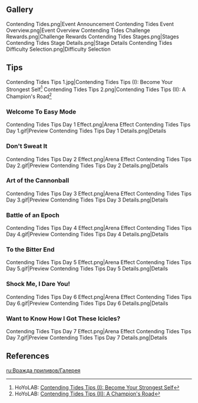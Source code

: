 {{Event Tabs}}
==Gallery==
<gallery>
Contending Tides.png|Event Announcement
Contending Tides Event Overview.png|Event Overview
Contending Tides Challenge Rewards.png|Challenge Rewards
Contending Tides Stages.png|Stages
Contending Tides Stage Details.png|Stage Details
Contending Tides Difficulty Selection.png|Difficulty Selection
</gallery>

==Tips==
<gallery>
Contending Tides Tips 1.jpg|Contending Tides Tips (I): Become Your Strongest Self<ref>HoYoLAB: [https://www.hoyolab.com/article/276844 Contending Tides Tips (I): Become Your Strongest Self]</ref>
Contending Tides Tips 2.png|Contending Tides Tips (II): A Champion's Road<ref>HoYoLAB: [https://www.hoyolab.com/article/282022 Contending Tides Tips (II): A Champion's Road]</ref>
</gallery>
===Welcome To Easy Mode===
<gallery>
Contending Tides Tips Day 1 Effect.png|Arena Effect
Contending Tides Tips Day 1.gif|Preview
Contending Tides Tips Day 1 Details.png|Details
</gallery>

===Don't Sweat It===
<gallery>
Contending Tides Tips Day 2 Effect.png|Arena Effect
Contending Tides Tips Day 2.gif|Preview
Contending Tides Tips Day 2 Details.png|Details
</gallery>

===Art of the Cannonball===
<gallery>
Contending Tides Tips Day 3 Effect.png|Arena Effect
Contending Tides Tips Day 3.gif|Preview
Contending Tides Tips Day 3 Details.png|Details
</gallery>

===Battle of an Epoch===
<gallery>
Contending Tides Tips Day 4 Effect.png|Arena Effect
Contending Tides Tips Day 4.gif|Preview
Contending Tides Tips Day 4 Details.png|Details
</gallery>

===To the Bitter End===
<gallery>
Contending Tides Tips Day 5 Effect.png|Arena Effect
Contending Tides Tips Day 5.gif|Preview
Contending Tides Tips Day 5 Details.png|Details
</gallery>

===Shock Me, I Dare You!===
<gallery>
Contending Tides Tips Day 6 Effect.png|Arena Effect
Contending Tides Tips Day 6.gif|Preview
Contending Tides Tips Day 6 Details.png|Details
</gallery>

===Want to Know How I Got These Icicles?===
<gallery>
Contending Tides Tips Day 7 Effect.png|Arena Effect
Contending Tides Tips Day 7.gif|Preview
Contending Tides Tips Day 7 Details.png|Details
</gallery>

==References==
{{Reflist}}

[[ru:Вражда приливов/Галерея]]